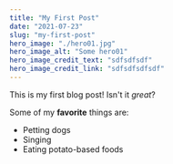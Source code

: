 ```yaml
---
title: "My First Post"
date: "2021-07-23"
slug: "my-first-post"
hero_image: "./hero01.jpg"
hero_image_alt: "Some hero01"
hero_image_credit_text: "sdfsdfsdf"
hero_image_credit_link: "sdfsdfsdfsdf"
---
```


This is my first blog post! Isn't it *great*?

Some of my **favorite** things are:

* Petting dogs
* Singing
* Eating potato-based foods